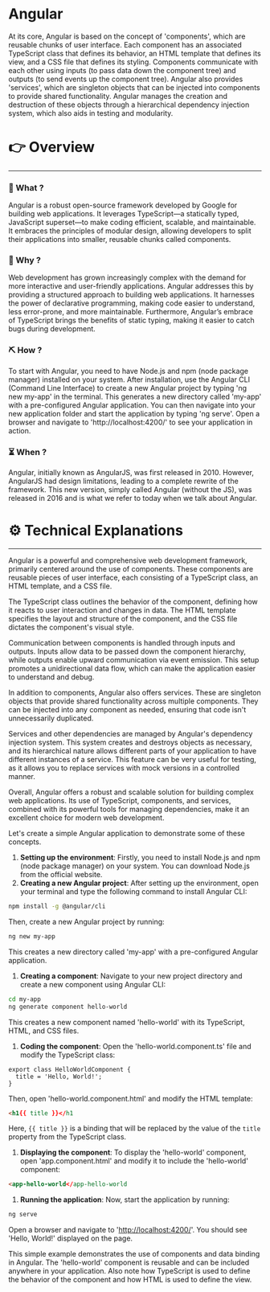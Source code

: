 # Angular


At its core, Angular is based on the concept of 'components', which are reusable chunks of user interface. Each component has an associated TypeScript class that defines its behavior, an HTML template that defines its view, and a CSS file that defines its styling. Components communicate with each other using inputs (to pass data down the component tree) and outputs (to send events up the component tree). Angular also provides 'services', which are singleton objects that can be injected into components to provide shared functionality. Angular manages the creation and destruction of these objects through a hierarchical dependency injection system, which also aids in testing and modularity.

# 👉 Overview

---

### 👀 What ?

Angular is a robust open-source framework developed by Google for building web applications. It leverages TypeScript—a statically typed, JavaScript superset—to make coding efficient, scalable, and maintainable. It embraces the principles of modular design, allowing developers to split their applications into smaller, reusable chunks called components.


### 🧐 Why ?

Web development has grown increasingly complex with the demand for more interactive and user-friendly applications. Angular addresses this by providing a structured approach to building web applications. It harnesses the power of declarative programming, making code easier to understand, less error-prone, and more maintainable. Furthermore, Angular’s embrace of TypeScript brings the benefits of static typing, making it easier to catch bugs during development.


### ⛏️ How ?

To start with Angular, you need to have Node.js and npm (node package manager) installed on your system. After installation, use the Angular CLI (Command Line Interface) to create a new Angular project by typing 'ng new my-app' in the terminal. This generates a new directory called 'my-app' with a pre-configured Angular application. You can then navigate into your new application folder and start the application by typing 'ng serve'. Open a browser and navigate to 'http://localhost:4200/' to see your application in action.


### ⏳ When ?

Angular, initially known as AngularJS, was first released in 2010. However, AngularJS had design limitations, leading to a complete rewrite of the framework. This new version, simply called Angular (without the JS), was released in 2016 and is what we refer to today when we talk about Angular.


# ⚙️ Technical Explanations

---

Angular is a powerful and comprehensive web development framework, primarily centered around the use of components. These components are reusable pieces of user interface, each consisting of a TypeScript class, an HTML template, and a CSS file.

The TypeScript class outlines the behavior of the component, defining how it reacts to user interaction and changes in data. The HTML template specifies the layout and structure of the component, and the CSS file dictates the component's visual style.

Communication between components is handled through inputs and outputs. Inputs allow data to be passed down the component hierarchy, while outputs enable upward communication via event emission. This setup promotes a unidirectional data flow, which can make the application easier to understand and debug.

In addition to components, Angular also offers services. These are singleton objects that provide shared functionality across multiple components. They can be injected into any component as needed, ensuring that code isn't unnecessarily duplicated.

Services and other dependencies are managed by Angular's dependency injection system. This system creates and destroys objects as necessary, and its hierarchical nature allows different parts of your application to have different instances of a service. This feature can be very useful for testing, as it allows you to replace services with mock versions in a controlled manner.

Overall, Angular offers a robust and scalable solution for building complex web applications. Its use of TypeScript, components, and services, combined with its powerful tools for managing dependencies, make it an excellent choice for modern web development.

Let's create a simple Angular application to demonstrate some of these concepts.

1. **Setting up the environment**: Firstly, you need to install Node.js and npm (node package manager) on your system. You can download Node.js from the official website.
2. **Creating a new Angular project**: After setting up the environment, open your terminal and type the following command to install Angular CLI:

```bash
npm install -g @angular/cli

```

Then, create a new Angular project by running:

```bash
ng new my-app

```

This creates a new directory called 'my-app' with a pre-configured Angular application.

1. **Creating a component**: Navigate to your new project directory and create a new component using Angular CLI:

```bash
cd my-app
ng generate component hello-world

```

This creates a new component named 'hello-world' with its TypeScript, HTML, and CSS files.

1. **Coding the component**: Open the 'hello-world.component.ts' file and modify the TypeScript class:

```tsx
export class HelloWorldComponent {
  title = 'Hello, World!';
}

```

Then, open 'hello-world.component.html' and modify the HTML template:

```html
<h1{{ title }}</h1

```

Here, `{{ title }}` is a binding that will be replaced by the value of the `title` property from the TypeScript class.

1. **Displaying the component**: To display the 'hello-world' component, open 'app.component.html' and modify it to include the 'hello-world' component:

```html
<app-hello-world</app-hello-world

```

1. **Running the application**: Now, start the application by running:

```bash
ng serve

```

Open a browser and navigate to '[http://localhost:4200/](http://localhost:4200/)'. You should see 'Hello, World!' displayed on the page.

This simple example demonstrates the use of components and data binding in Angular. The 'hello-world' component is reusable and can be included anywhere in your application. Also note how TypeScript is used to define the behavior of the component and how HTML is used to define the view.
